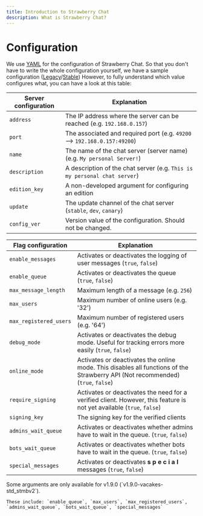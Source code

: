 ```yaml
---
title: Introduction to Strawberry Chat
description: What is Strawberry Chat?
---
```


# Configuration
We use [YAML](https://yaml.org/) for the configuration of Strawberry Chat.
So that you don't have to write the whole configuration yourself, we have a sample configuration ([Legacy](https://raw.githubusercontent.com/Strawberry-Foundations/strawberry-chat/legacy/server/config.yml.example)/[Stable](https://raw.githubusercontent.com/Strawberry-Foundations/strawberry-chat/1.9.0/server/config.yml.example))
However, to fully understand which value configures what, you can have a look at this table:

| Server configuration      | Explanation |
|---------------------------|-----------|
| `address`                 | The IP address where the server can be reached (e.g. `192.168.0.157`) | 
| `port`                    | The associated and required port (e.g. `49200` --> `192.168.0.157:49200`) | 
| `name`                    | The name of the chat server (server name) (e.g. `My personal Server!`) | 
| `description`             | A description of the chat server (e.g. `This is my personal chat server`) | 
| `edition_key`             | A non-developed argument for configuring an edition | 
| `update`                  | The update channel of the chat server (`stable`, `dev`, `canary`) | 
| `config_ver`              | Version value of the configuration. Should not be changed. | 

| Flag configuration        | Explanation |
|---------------------------|-----------|
| `enable_messages`         | Activates or deactivates the logging of user messages (`true`, `false`) | 
| `enable_queue`            | Activates or deactivates the queue (`true`, `false`) | 
| `max_message_length`      | Maximum length of a message (e.g. `256`) | 
| `max_users`               | Maximum number of online users (e.g. '32') | 
| `max_registered_users`    | Maximum number of registered users (e.g. '64') | 
| `debug_mode`              | Activates or deactivates the debug mode. Useful for tracking errors more easily (`true`, `false`) | 
| `online_mode`             | Activates or deactivates the online mode. This disables all functions of the Strawberry API (Not recommended) (`true`, `false`) | 
| `require_signing`         | Activates or deactivates the need for a verified client. However, this feature is not yet available (`true`, `false`) | 
| `signing_key`             | The signing key for the verified clients | 
| `admins_wait_queue`       | Activates or deactivates whether admins have to wait in the queue. (`true`, `false`) | 
| `bots_wait_queue`         | Activates or deactivates whether bots have to wait in the queue. (`true`, `false`) | 
| `special_messages`        | Activates or deactivates **s p e c i a l** messages (`true`, `false`) | 

<Warning>
    Some arguments are only available for v1.9.0 (`v1.9.0-vacakes-std_stmbv2`).

    These include: `enable_queue`, `max_users`, `max_registered_users`, `admins_wait_queue`, `bots_wait_queue`, `special_messages`
</Warning>